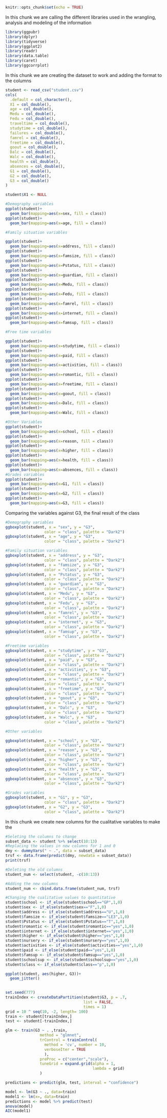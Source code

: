 
```r
knitr::opts_chunk$set(echo = TRUE)
```


In this chunk we are calling the different libraries used in the wrangling, analysis and modeling of the information
```r

library(ggpubr)
library(dplyr)
library(tidyverse)
library(ggplot2)
library(readr)
library(data.table)
library(caret)
library(ggcorrplot)
```

In this chunk we are creating the dataset to work and adding the format to the columns
```r
student <- read_csv("student.csv")
cols(
  .default = col_character(),
  X1 = col_double(),
  age = col_double(),
  Medu = col_double(),
  Fedu = col_double(),
  traveltime = col_double(),
  studytime = col_double(),
  failures = col_double(),
  famrel = col_double(),
  freetime = col_double(),
  goout = col_double(),
  Dalc = col_double(),
  Walc = col_double(),
  health = col_double(),
  absences = col_double(),
  G1 = col_double(),
  G2 = col_double(),
  G3 = col_double()
)

student$X1 <- NULL
```

```r


#Demography variables
ggplot(student)+
  geom_bar(mapping=aes(x=sex, fill = class))
ggplot(student)+
  geom_bar(mapping=aes(x=age, fill = class))

#Family situation variables

ggplot(student)+
  geom_bar(mapping=aes(x=address, fill = class))
ggplot(student)+
  geom_bar(mapping=aes(x=famsize, fill = class))
ggplot(student)+
  geom_bar(mapping=aes(x=Pstatus, fill = class))
ggplot(student)+
  geom_bar(mapping=aes(x=guardian, fill = class))
ggplot(student)+
  geom_bar(mapping=aes(x=Medu, fill = class))
ggplot(student)+
  geom_bar(mapping=aes(x=Fedu, fill = class))
ggplot(student)+
  geom_bar(mapping=aes(x=famrel, fill = class))
ggplot(student)+
  geom_bar(mapping=aes(x=internet, fill = class))
ggplot(student)+
  geom_bar(mapping=aes(x=famsup, fill = class))

#Free time variables

ggplot(student)+
  geom_bar(mapping=aes(x=studytime, fill = class))
ggplot(student)+
  geom_bar(mapping=aes(x=paid, fill = class))
ggplot(student)+
  geom_bar(mapping=aes(x=activities, fill = class))
ggplot(student)+
  geom_bar(mapping=aes(x=romantic, fill = class))
ggplot(student)+
  geom_bar(mapping=aes(x=freetime, fill = class))
ggplot(student)+
  geom_bar(mapping=aes(x=goout, fill = class))
ggplot(student)+
  geom_bar(mapping=aes(x=Dalc, fill = class))
ggplot(student)+
  geom_bar(mapping=aes(x=Walc, fill = class))

#Other Variables
ggplot(student)+
  geom_bar(mapping=aes(x=school, fill = class))
ggplot(student)+
  geom_bar(mapping=aes(x=reason, fill = class))
ggplot(student)+
  geom_bar(mapping=aes(x=higher, fill = class))
ggplot(student)+
  geom_bar(mapping=aes(x=health, fill = class))
ggplot(student)+
  geom_bar(mapping=aes(x=absences, fill = class))
#Grades variables
ggplot(student)+
  geom_bar(mapping=aes(x=G1, fill = class))
ggplot(student)+
  geom_bar(mapping=aes(x=G2, fill = class))
ggplot(student)+
  geom_bar(mapping=aes(x=G3, fill = class))


```

Comparing the variables against G3, the final result of the class
```r
#Demography variables
ggboxplot(student, x = "sex", y = "G3",
                 color = "class", palette = "Dark2")
ggboxplot(student, x = "age", y = "G3",
                 color = "class", palette = "Dark2")

#Family situation variables
ggboxplot(student, x = "address", y = "G3",
                 color = "class", palette = "Dark2")
ggboxplot(student, x = "famsize", y = "G3",
                 color = "class", palette = "Dark2")
ggboxplot(student, x = "Pstatus", y = "G3",
                 color = "class", palette = "Dark2")
ggboxplot(student, x = "guardian", y = "G3",
                 color = "class", palette = "Dark2")
ggboxplot(student, x = "Medu", y = "G3",
                 color = "class", palette = "Dark2")
ggboxplot(student, x = "Fedu", y = "G3",
                 color = "class", palette = "Dark2")
ggboxplot(student, x = "famrel", y = "G3",
                 color = "class", palette = "Dark2")
ggboxplot(student, x = "internet", y = "G3",
                 color = "class", palette = "Dark2")
ggboxplot(student, x = "famsup", y = "G3",
                 color = "class", palette = "Dark2")

#Freetime variables
ggboxplot(student, x = "studytime", y = "G3",
                 color = "class", palette = "Dark2")
ggboxplot(student, x = "paid", y = "G3",
                 color = "class", palette = "Dark2")
ggboxplot(student, x = "activities", y = "G3",
                 color = "class", palette = "Dark2")
ggboxplot(student, x = "romantic", y = "G3",
                 color = "class", palette = "Dark2")
ggboxplot(student, x = "freetime", y = "G3",
                 color = "class", palette = "Dark2")
ggboxplot(student, x = "goout", y = "G3",
                 color = "class", palette = "Dark2")
ggboxplot(student, x = "Dalc", y = "G3",
                 color = "class", palette = "Dark2")
ggboxplot(student, x = "Walc", y = "G3",
                 color = "class", palette = "Dark2")

#Other variables

ggboxplot(student, x = "school", y = "G3",
                 color = "class", palette = "Dark2")
ggboxplot(student, x = "reason", y = "G3",
                 color = "class", palette = "Dark2")
ggboxplot(student, x = "higher", y = "G3",
                 color = "class", palette = "Dark2")
ggboxplot(student, x = "health", y = "G3",
                 color = "class", palette = "Dark2")
ggboxplot(student, x = "absences", y = "G3",
                 color = "class", palette = "Dark2")

#Grades variables
ggboxplot(student, x = "G1", y = "G3",
                 color = "class", palette = "Dark2")
ggboxplot(student, x = "G2", y = "G3",
                 color = "class", palette = "Dark2")

```



In this chunk we create new columns for the cualitative variables to make the 
```r
#Seleting the columns to change
subset_data <- student %>% select(10:13)
#Replacing the values in new columns for 1 and 0
dmy <- dummyVars(" ~ .", data = subset_data)
trsf <- data.frame(predict(dmy, newdata = subset_data))
print(trsf)

#Deleting the old columns
student_num <- select(student, -c(10:13))

#Adding the new columns
student_num <- cbind.data.frame(student_num, trsf)

#Changing the cualitative values to quantitative
student$school <- if_else(student$school=="GP",1,0)
student$sex <- if_else(student$sex=="F",1,0)
student$address <- if_else(student$address=="U",1,0)
student$famsize <- if_else(student$famsize=="LE3",1,0)
student$Pstatus <- if_else(student$Pstatus=="T",1,0)
student$romantic <- if_else(student$romantic=="yes",1,0)
student$internet <- if_else(student$internet=="yes",1,0)
student$higher <- if_else(student$higher=="yes",1,0)
student$nursery <- if_else(student$nursery=="yes",1,0)
student$activities <- if_else(student$activities=="yes",1,0)
student$paid <- if_else(student$paid=="yes",1,0)
student$famsup <- if_else(student$famsup=="yes",1,0)
student$schoolsup <- if_else(student$schoolsup=="yes",1,0)
student$class <- if_else(student$class=="p",1,0)
```

```R
ggplot(student, aes(higher, G3))+
  geom_jitter()
  
```

```r
set.seed(777)
trainIndex <- createDataPartition(student$G3, p = .7, 
                                  list = FALSE, 
                                  times = 1)
grid = 10 ^ seq(10, -2, length= 100)
train <- student[trainIndex,]
test <- student[-trainIndex,]

glm <- train(G3 ~ . ,train,
               method = "glmnet",
               trControl = trainControl(
                 method = 'cv', number = 10,
                 verboseIter = TRUE
                 ),
               preProc = c("center","scale"),
               tuneGrid = expand.grid(alpha = 1,
                                      lambda = grid)
               )

predictions <- predict(glm, test, interval = "confidence")
```

```r
model <- lm(G3 ~ ., data=train)
model1 <- lm(x=, data=train)
predictions <- model %>% predict(test)
anova(model)
AIC(model1)
```
